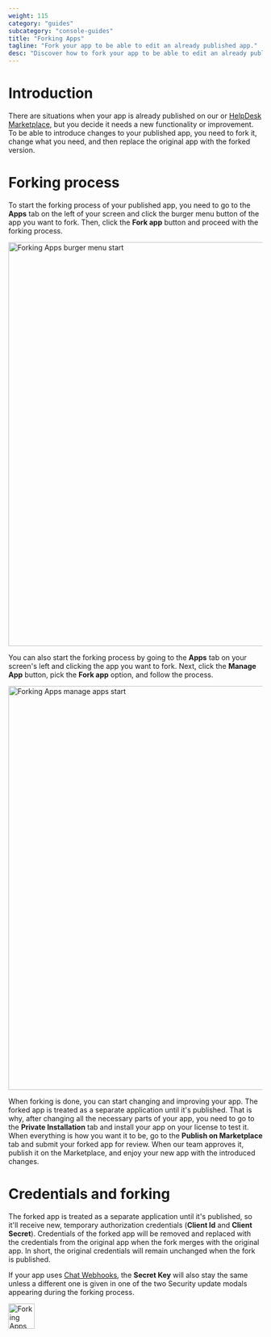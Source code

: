 ```yaml
---
weight: 115
category: "guides"
subcategory: "console-guides"
title: "Forking Apps"
tagline: "Fork your app to be able to edit an already published app."
desc: "Discover how to fork your app to be able to edit an already published app."
---
```


# Introduction

There are situations when your app is already published on our <Placeholder id="LIVECHAT_MARKETPLACE_URL"/> or <a href="https://www.helpdesk.com/marketplace/" target="_blank">HelpDesk Marketplace</a>, but you decide it needs a new functionality or improvement. To be able to introduce changes to your published app, you need to fork it, change what you need, and then replace the original app with the forked version. 

# Forking process

To start the forking process of your published app, you need to go to the **Apps** tab on the left of your screen and click the burger menu button of the app you want to fork. Then, click the **Fork app** button and proceed with the forking process.

<img
  alt="Forking Apps burger menu start"
  src="/images/getting-started/app-guides/forking-apps/livechat-forking-apps-burger-menu.png"
  width="1400px"
  height="800px"
/>

You can also start the forking process by going to the **Apps** tab on your screen's left and clicking the app you want to fork. Next, click the **Manage App** button, pick the **Fork app** option, and follow the process.

<img
  alt="Forking Apps manage apps start"
  src="/images/getting-started/app-guides/forking-apps/livechat-forking-apps-manage-apps.png"
  width="1400px"
  height="800px"
/>

When forking is done, you can start changing and improving your app. The forked app is treated as a separate application until it's published. That is why, after changing all the necessary parts of your app, you need to go to the **Private Installation** tab and install your app on your license to test it. When everything is how you want it to be, go to the **Publish on Marketplace** tab and submit your forked app for review. When our team approves it, publish it on the Marketplace, and enjoy your new app with the introduced changes.

# Credentials and forking

The forked app is treated as a separate application until it's published, so it'll receive new, temporary authorization credentials (**Client Id** and **Client Secret**). Credentials of the forked app will be removed and replaced with the credentials from the original app when the fork merges with the original app. In short, the original credentials will remain unchanged when the fork is published.

If your app uses <a href="https://platform.text.com/docs/guides/console-guides/chat-webhooks" target="_blank">Chat Webhooks</a>, the **Secret Key** will also stay the same unless a different one is given in one of the two Security update modals appearing during the forking process.

<div style={{maxWidth: '350px'}}>
  <img src="/images/getting-started/app-guides/forking-apps/livechat-forking-apps-modal.png" alt="Forking Apps security modal" width="52px" height="50px"/>
</div>

